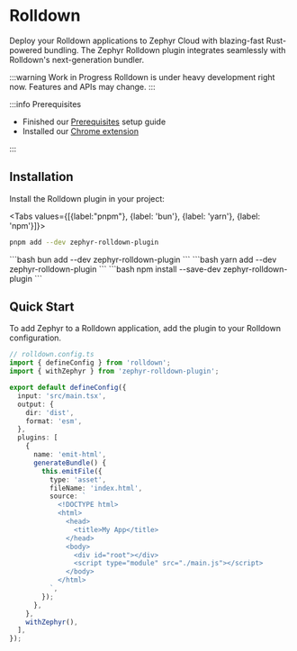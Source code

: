 
# Rolldown

Deploy your Rolldown applications to Zephyr Cloud with blazing-fast Rust-powered bundling. The Zephyr Rolldown plugin integrates seamlessly with Rolldown's next-generation bundler.

:::warning Work in Progress
Rolldown is under heavy development right now. Features and APIs may change.
:::

:::info Prerequisites

- Finished our [Prerequisites](/introduction/installation) setup guide
- Installed our [Chrome extension](https://chromewebstore.google.com/detail/zephyr-mission-control/liflhldchhinbaeplljlplhnbkdidedn)

:::

<CodemodDisclaimer />

## Installation

Install the Rolldown plugin in your project:

<Tabs values={[{label:"pnpm"}, {label: 'bun'}, {label: 'yarn'}, {label: 'npm'}]}>
<Tab>
```bash
pnpm add --dev zephyr-rolldown-plugin
```
</Tab>
<Tab>
```bash
bun add --dev zephyr-rolldown-plugin
```
</Tab>
<Tab>
```bash
yarn add --dev zephyr-rolldown-plugin
```
</Tab>
<Tab>
```bash
npm install --save-dev zephyr-rolldown-plugin
```
</Tab>
</Tabs>

## Quick Start

To add Zephyr to a Rolldown application, add the plugin to your Rolldown configuration.

```typescript
// rolldown.config.ts
import { defineConfig } from 'rolldown';
import { withZephyr } from 'zephyr-rolldown-plugin';

export default defineConfig({
  input: 'src/main.tsx',
  output: {
    dir: 'dist',
    format: 'esm',
  },
  plugins: [
    {
      name: 'emit-html',
      generateBundle() {
        this.emitFile({
          type: 'asset',
          fileName: 'index.html',
          source: `
            <!DOCTYPE html>
            <html>
              <head>
                <title>My App</title>
              </head>
              <body>
                <div id="root"></div>
                <script type="module" src="./main.js"></script>
              </body>
            </html>
          `,
        });
      },
    },
    withZephyr(),
  ],
});
```
